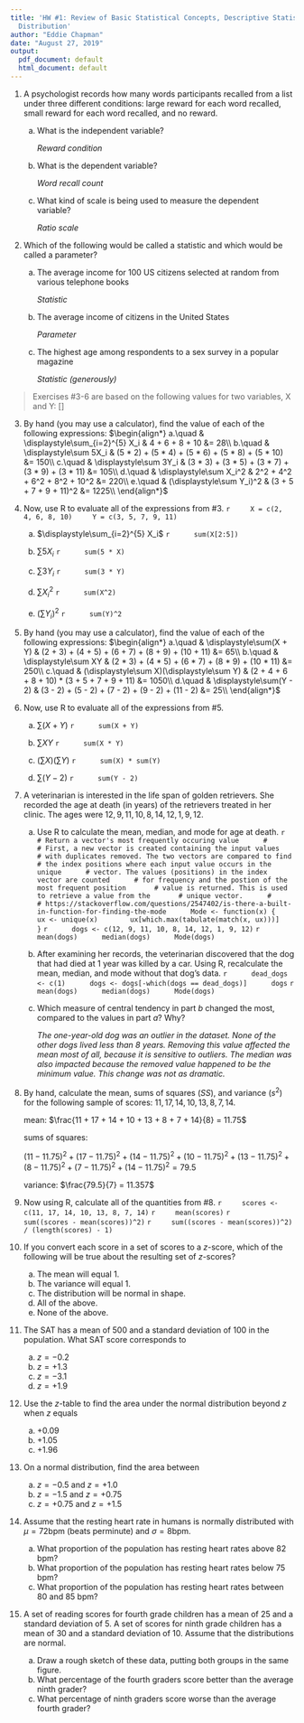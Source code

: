 ```yaml
---
title: 'HW #1: Review of Basic Statistical Concepts, Descriptive Statistics, & Normal
  Distribution'
author: "Eddie Chapman"
date: "August 27, 2019"
output:
  pdf_document: default
  html_document: default
---
```


1. A psychologist records how many words participants recalled from a list under three different conditions: large reward for each word recalled, small reward for each word recalled, and no reward.
    a.  What is the independent variable?
    
        *Reward condition*
        
    b.  What is the dependent variable?
    
        *Word recall count*
        
    c.  What kind of scale is being used to measure the dependent variable?
    
        *Ratio scale*

2.  Which of the following would be called a statistic and which would be called a parameter?
    a.  The average income for 100 US citizens selected at random from various telephone books
    
        *Statistic*
            
    b.  The average income of citizens in the United States
    
        *Parameter*
    
    c.  The highest age among respondents to a sex survey in a popular magazine
    
        *Statistic (generously)*

  >Exercises #3-6 are based on the following values for two variables, X and Y:
  \[\begin{align*}
  X_{1}&=2 & X_{2}&=4 & X_{3}&=6 & X_{4}&=8 & X_{5}&=10 \\
  Y_{1}&=3 & Y_{2}&=5 & Y_{3}&=7 & Y_{4}&=9 & Y_{5}&=11
  \end{align*}\]

3. By hand (you may use a calculator), find the value of each of the following expressions:
  $\begin{align*}
  a.\quad & \displaystyle\sum_{i=2}^{5} X_i & 4 + 6 + 8 + 10 &= 28\\
  b.\quad & \displaystyle\sum 5X_i & (5 * 2) + (5 * 4) + (5 * 6) + (5 * 8) + (5 * 10) &= 150\\
  c.\quad & \displaystyle\sum 3Y_i & (3 * 3) + (3 * 5) + (3 * 7) + (3 * 9) + (3 * 11) &= 105\\
  d.\quad & \displaystyle\sum X_i^2 & 2^2 + 4^2 + 6^2 + 8^2 + 10^2 &= 220\\
  e.\quad & (\displaystyle\sum Y_i)^2 & (3 + 5 + 7 + 9 + 11)^2 &= 1225\\
  \end{align*}$

4. Now, use R to evaluate all of the expressions from #3.
    ```r
    X = c(2, 4, 6, 8, 10)
    Y = c(3, 5, 7, 9, 11)
    ```

    a. $\displaystyle\sum_{i=2}^{5} X_i$
        ```r
        sum(X[2:5])
        ```
        
    b. $\displaystyle\sum 5X_i$
        ```r
        sum(5 * X)
        ```
      
    c. $\displaystyle\sum 3Y_i$
        ```r
        sum(3 * Y)
        ```
      
    d. $\displaystyle\sum X_i^2$
        ```r
        sum(X^2)
        ```

    e. $(\displaystyle\sum Y_i)^2$
        ```r
        sum(Y)^2
        ```

5. By hand (you may use a calculator), find the value of each of the following expressions:
  $\begin{align*}
  a.\quad & \displaystyle\sum(X + Y) & (2 + 3) + (4 + 5) + (6 + 7) + (8 + 9) + (10 + 11) &= 65\\
  b.\quad & \displaystyle\sum XY & (2 * 3) + (4 * 5) + (6 * 7) + (8 * 9) + (10 * 11) &= 250\\
  c.\quad & (\displaystyle\sum X)(\displaystyle\sum Y) & (2 + 4 + 6 + 8 + 10) * (3 + 5 + 7 + 9 + 11) &= 1050\\
  d.\quad & \displaystyle\sum(Y - 2) & (3 - 2) + (5 - 2) + (7 - 2) + (9 - 2) + (11 - 2) &= 25\\
  \end{align*}$
    
6. Now, use R to evaluate all of the expressions from #5.

    a. $\displaystyle\sum(X + Y)$
        ```r
        sum(X + Y)
        ```
    
    b. $\displaystyle\sum XY$
        ```r
        sum(X * Y)
        ```
     
    c. $(\displaystyle\sum X)(\displaystyle\sum Y)$
        ```r
        sum(X) * sum(Y)
        ```
    
    d. $\displaystyle\sum(Y - 2)$
        ```r
        sum(Y - 2)
        ```

7. A veterinarian is interested in the life span of golden retrievers. She recorded the age at death (in years) of the retrievers treated in her clinic. The ages were $12, 9, 11, 10, 8, 14, 12, 1, 9, 12$.
    a. Use R to calculate the mean, median, and mode for age at death.
        ```r
        # Return a vector's most frequently occuring value
        #
        # First, a new vector is created containing the input values 
        # with duplicates removed. The two vectors are compared to find
        # the index positions where each input value occurs in the unique
        # vector. The values (positions) in the index vector are counted
        # for frequency and the postion of the most frequent position 
        # value is returned. This is used to retrieve a value from the 
        # unique vector.
        #
        # https://stackoverflow.com/questions/2547402/is-there-a-built-in-function-for-finding-the-mode
        Mode <- function(x) {
          ux <- unique(x)
          ux[which.max(tabulate(match(x, ux)))]
        }
        ```
        ```r
        dogs <- c(12, 9, 11, 10, 8, 14, 12, 1, 9, 12)
        ```
        ```r
        mean(dogs)
        median(dogs)
        Mode(dogs)
        ```
    
    b. After examining her records, the veterinarian discovered that the dog that had died at 1 year was killed by a car. Using R, recalculate the mean, median, and mode without that dog’s data.
        ```r
        dead_dogs <- c(1)
        dogs <- dogs[-which(dogs == dead_dogs)]
        dogs
        ```
        ```r
        mean(dogs)
        median(dogs)
        Mode(dogs)
        ```
    c. Which measure of central tendency in part *b* changed the most, compared to the values in part *a*? Why?
    
        *The one-year-old dog was an outlier in the dataset. None of the other dogs lived less than 8 years. Removing this
        value affected the mean most of all, because it is sensitive to outliers. The median was also impacted because 
        the removed value happened to be the minimum value. This change was not as dramatic.*

8. By hand, calculate the mean, sums of squares ($SS$), and variance ($s^2$) for the following sample of scores: $11, 17, 14, 10, 13, 8, 7, 14$.

    mean: $\frac{11 + 17 + 14 + 10 + 13 + 8 + 7 + 14}{8} = 11.75$
    
    sums of squares: 
    
    $(11 - 11.75)^2 + (17 - 11.75)^2 + (14 - 11.75)^2 + (10 - 11.75)^2 + (13 - 11.75)^2 + (8 - 11.75)^2 + (7 - 11.75)^2 + (14 - 11.75)^2 = 79.5$

    variance: $\frac{79.5}{7} = 11.357$
        
        
9. Now using R, calculate all of the quantities from #8.
    ```r
    scores <- c(11, 17, 14, 10, 13, 8, 7, 14)
    ```
    ```r
    mean(scores)
    ```
    ```r
    sum((scores - mean(scores))^2)
    ```
    ```r
    sum((scores - mean(scores))^2) / (length(scores) - 1)
    ```

10. If you convert each score in a set of scores to a $z$-score, which of the following will be true about the resulting set of $z$-scores?   
    a. The mean will equal 1.
    b. The variance will equal 1.
    c. The distribution will be normal in shape.
    d. All of the above.
    e. None of the above.

11. The SAT has a mean of 500 and a standard deviation of 100 in the population. What SAT score corresponds to 
    a. $z=−0.2$
    b. $z= +1.3$
    c. $z=−3.1$ 
    d. $z= +1.9$

12. Use the $z$-table to find the area under the normal distribution beyond $z$ when $z$ equals 
    a. $+0.09$ 
    b. $+1.05$
    c. $+1.96$ 


13. On a normal distribution, find the area between 
    a. $z = −0.5$ and $z = +1.0$
    b. $z = −1.5$ and $z = +0.75$ 
    c. $z = +0.75$ and $z = +1.5$


14. Assume that the resting heart rate in humans is normally distributed with $\mu = 72$bpm (beats perminute) and $\sigma = 8$bpm.
    a. What proportion of the population has resting heart rates above 82 bpm?
    b. What proportion of the population has resting heart rates below 75 bpm?
    c. What proportion of the population has resting heart rates between 80 and 85 bpm?

15. A set of reading scores for fourth grade children has a mean of 25 and a standard deviation of 5. A set of scores for ninth grade children has a mean of 30 and a standard deviation of 10. Assume that the distributions are normal.
    a. Draw a rough sketch of these data, putting both groups in the same figure.
    b. What percentage of the fourth graders score better than the average ninth grader?
    c. What percentage of ninth graders score worse than the average fourth grader?